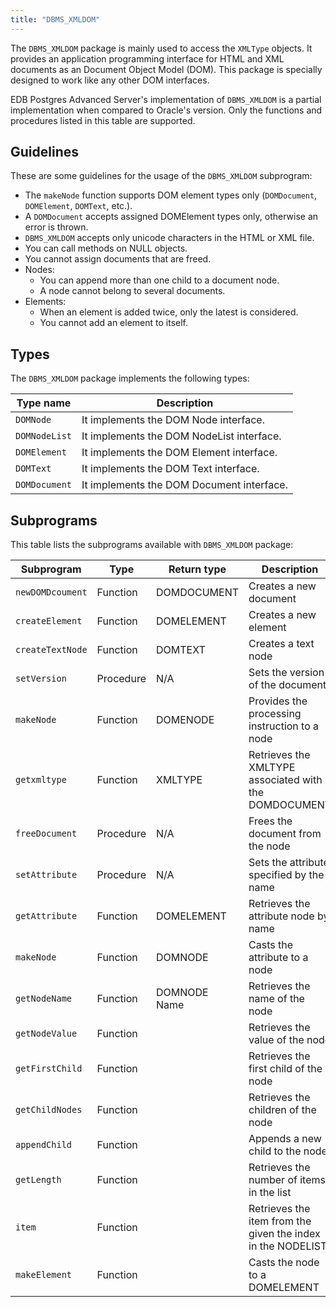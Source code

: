 ```yaml
---
title: "DBMS_XMLDOM"
---
```


The `DBMS_XMLDOM` package is mainly used to access the `XMLType` objects. It provides an application programming interface for HTML and XML documents as an Document Object Model (DOM). This package is specially designed to work like any other DOM interfaces.

EDB Postgres Advanced Server's implementation of `DBMS_XMLDOM` is a partial implementation when compared to Oracle's version. Only the functions and procedures listed in this table are supported.

## Guidelines

These are some guidelines for the usage of the `DBMS_XMLDOM` subprogram:

- The `makeNode` function supports DOM element types only (`DOMDocument`, `DOMElement`, `DOMText`, etc.).
- A `DOMDocument` accepts assigned DOMElement types only, otherwise an error is thrown.
- `DBMS_XMLDOM` accepts only unicode characters in the HTML or XML file.
- You can call methods on NULL objects.
- You cannot assign documents that are freed.
- Nodes: 
  - You can append more than one child to a document node.
  - A node cannot belong to several documents.
- Elements: 
  - When an element is added twice, only the latest is considered.
  - You cannot add an element to itself. 

## Types 

The `DBMS_XMLDOM` package implements the following types:

| Type name     | Description                               |
|---------------|-------------------------------------------|
| `DOMNode`     | It implements the DOM Node interface.     |
| `DOMNodeList` | It implements the DOM NodeList interface. |
| `DOMElement`  | It implements the DOM Element interface.  |
| `DOMText`     | It implements the DOM Text interface.     |
| `DOMDocument` | It implements the DOM Document interface. |

## Subprograms 

This table lists the subprograms available with `DBMS_XMLDOM` package:

| Subprogram       | Type      | Return type  | Description                                                 |
|------------------|-----------|--------------|-------------------------------------------------------------|
| `newDOMDcoument` | Function  | DOMDOCUMENT  | Creates a new document                                      |
| `createElement`  | Function  | DOMELEMENT   | Creates a new element                                       |
| `createTextNode` | Function  | DOMTEXT      | Creates a text node                                         |
| `setVersion`     | Procedure | N/A          | Sets the version of the document                            |
| `makeNode`       | Function  | DOMENODE     | Provides the processing instruction to a node               |
| `getxmltype`     | Function  | XMLTYPE      | Retrieves the XMLTYPE associated with the DOMDOCUMENT       |
| `freeDocument`   | Procedure | N/A          | Frees the document from the node                            |
| `setAttribute`   | Procedure | N/A          | Sets the attribute specified by the name                    |
| `getAttribute`   | Function  | DOMELEMENT   | Retrieves the attribute node by name                        |
| `makeNode`       | Function  | DOMNODE      | Casts the attribute to a node                               |
| `getNodeName`    | Function  | DOMNODE Name | Retrieves the name of the node                              |
| `getNodeValue`   | Function  |              | Retrieves the value of the node                             |
| `getFirstChild`  | Function  |              | Retrieves the first child of the node                       |
| `getChildNodes`  | Function  |              | Retrieves the children of the node                          |
| `appendChild`    | Function  |              | Appends a new child to the node                             |
| `getLength`      | Function  |              | Retrieves the number of items in the list                   |
| `item`           | Function  |              | Retrieves the item from the given the index in the NODELIST |
| `makeElement`    | Function  |              | Casts the node to a DOMELEMENT                              |



